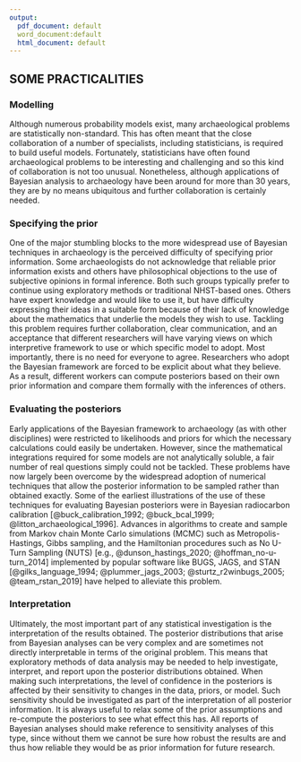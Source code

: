 ```yaml
---
output:
  pdf_document: default
  word_document:default
  html_document: default
---
```

## \hfil SOME PRACTICALITIES\hfil


### Modelling

Although numerous probability models exist, many archaeological problems are statistically non-standard. This has often meant that the close collaboration of a number of specialists, including statisticians, is required to build useful models. Fortunately, statisticians have often found archaeological problems to be interesting and challenging and so this kind of collaboration is not too unusual. Nonetheless, although applications of Bayesian analysis to archaeology have been around for more than 30 years, they are by no means ubiquitous and further collaboration is certainly needed.

### Specifying the prior

One of the major stumbling blocks to the more widespread use of Bayesian techniques in archaeology is the perceived difficulty of specifying prior information. Some archaeologists do not acknowledge that reliable prior information exists and others have philosophical objections to the use of subjective opinions in formal inference. Both such groups typically prefer to continue using exploratory methods or traditional NHST-based ones. Others have expert knowledge and would like to use it, but have difficulty expressing their ideas in a suitable form because of their lack of knowledge about the mathematics that underlie the models they wish to use. Tackling this problem requires further collaboration, clear communication, and an acceptance that different researchers will have varying views on which interpretive framework to use or which specific model to adopt. Most importantly, there is no need for everyone to agree. Researchers who adopt the Bayesian framework are forced to be explicit about what they believe. As a result, different workers can compute posteriors based on their own prior information and compare them formally with the inferences of others.

### Evaluating the posteriors

Early applications of the Bayesian framework to archaeology (as with other disciplines) were restricted to likelihoods and priors for which the necessary calculations could easily be undertaken. However, since the mathematical integrations required for some models are not analytically soluble, a fair number of real questions simply could not be tackled. These problems have now largely been overcome by the widespread adoption of numerical techniques that allow the posterior information to be sampled rather than obtained exactly. Some of the earliest illustrations of the use of these techniques for evaluating Bayesian posteriors were in Bayesian radiocarbon calibration [@buck_calibration_1992; @buck_bcal_1999; @litton_archaeological_1996]. Advances in algorithms to create and sample from Markov chain Monte Carlo simulations (MCMC) such as Metropolis-Hastings, Gibbs sampling, and the Hamiltonian procedures such as No U-Turn Sampling (NUTS) [e.g., @dunson_hastings_2020; @hoffman_no-u-turn_2014]  implemented by popular software like BUGS, JAGS, and STAN [@gilks_language_1994; @plummer_jags_2003; @sturtz_r2winbugs_2005; @team_rstan_2019] have helped to alleviate this problem. 

### Interpretation
Ultimately, the most important part of any statistical investigation is the interpretation of the results obtained. The posterior distributions that arise from Bayesian analyses can be very complex and are sometimes not directly interpretable in terms of the original problem. This means that exploratory methods of data analysis may be needed to help investigate, interpret, and report upon the posterior distributions obtained. When making such interpretations, the level of confidence in the posteriors is affected by their sensitivity to changes in the data, priors, or model. Such sensitivity should be investigated as part of the interpretation of all posterior information. It is always useful to relax some of the prior assumptions and re-compute the posteriors to see what effect this has. All reports of Bayesian analyses should make reference to sensitivity analyses of this type, since without them we cannot be sure how robust the results are and thus how reliable they would be as prior information for future research.
